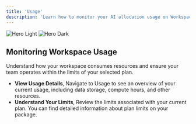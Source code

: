 ```yaml
---
title: 'Usage'
description: 'Learn how to monitor your AI allocation usage on Workspace.'
---
```

<img
  className="block dark:hidden"
  src="/images/ws_usage.png"
  alt="Hero Light"
/>
<img
  className="hidden dark:block"
  src="/images/ws_usage.png"
  alt="Hero Dark"
/>

## Monitoring Workspace Usage

Understand how your workspace consumes resources and ensure your team operates within the limits of your selected plan.

- **View Usage Details**, Navigate to Usage to see an overview of your current usage, including data storage, compute hours, and other resources.
- **Understand Your Limits**, Review the limits associated with your current plan. You can find detailed information about plan limits on your package.